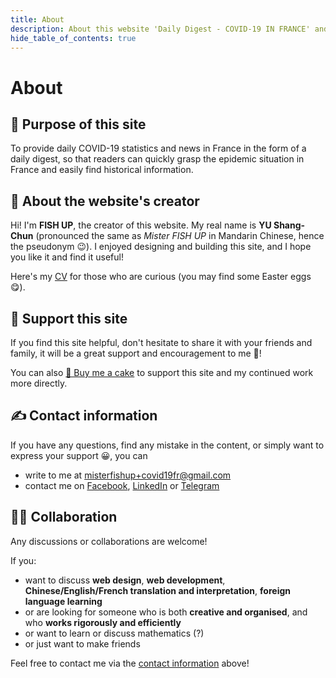 ```yaml
---
title: About
description: About this website 'Daily Digest - COVID-19 IN FRANCE' and its creator FISH UP.
hide_table_of_contents: true
---
```


<h1 className="pages--h1">About</h1>

<h2 className="pages--h2" id="objective">
  🎯 Purpose of this site
</h2>

To provide daily COVID-19 statistics and news in France in the form of a daily digest, so that readers can quickly grasp the epidemic situation in France and easily find historical information.

<h2 className="pages--h2" id="about-me">
  🌱 About the website's creator
</h2>

Hi! I'm **FISH UP**, the creator of this website. My real name is **YU Shang-Chun** (pronounced the same as _Mister FISH UP_ in Mandarin Chinese, hence the pseudonym 😉). I enjoyed designing and building this site, and I hope you like it and find it useful!

Here's my [CV](https://cv.misterfishup.com/) for those who are curious (you may find some Easter eggs 😋).

<h2 className="pages--h2" id="support-this-website">
  🤗 Support this site
</h2>

If you find this site helpful, don't hesitate to share it with your friends and family, it will be a great support and encouragement to me 💪!

You can also [🍰 Buy me a cake](https://www.buymeacoffee.com/misterfishup) to support this site and my continued work more directly.

<h2 className="pages--h2" id="contact">
  ✍️ Contact information
</h2>

If you have any questions, find any mistake in the content, or simply want to express your support 😀, you can

- write to me at [misterfishup+covid19fr@gmail.com](mailto:misterfishup+covid19fr@gmail.com)
- contact me on [Facebook](https://www.facebook.com/profile.php?id=100000697055529), [LinkedIn](https://www.linkedin.com/in/shang-chun-yu/) or [Telegram](https://t.me/fish_up)

<h2 className="pages--h2" id="collaboration">
  👋🏼 Collaboration
</h2>

Any discussions or collaborations are welcome!

If you:

- want to discuss **web design**, **web development**, **Chinese/English/French translation and interpretation**, **foreign language learning**
- or are looking for someone who is both **creative and organised**, and who **works rigorously and efficiently**
- or want to learn or discuss mathematics (?)
- or just want to make friends

Feel free to contact me via the [contact information](#contact) above!
